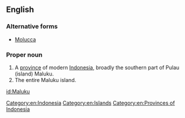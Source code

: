 ==English==

===Alternative forms===
* [[Molucca]] {{qualifier|dated}}

===Proper noun===
{{wikipedia|Maluku Islands}}
{{en-proper noun}}

# A [[province]] of modern [[Indonesia]], broadly the southern part of Pulau (island) Maluku.
# The entire Maluku island.

[[Category:en:Indonesia]]
[[Category:en:Islands]]
[[Category:en:Provinces of Indonesia]]

[[id:Maluku]]